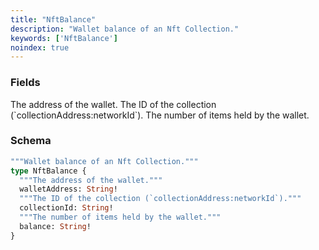 ```yaml
---
title: "NftBalance"
description: "Wallet balance of an Nft Collection."
keywords: ['NftBalance']
noindex: true
---
```


### Fields

<ResponseField name="walletAddress" type="String!" required>
  The address of the wallet.
</ResponseField>

<ResponseField name="collectionId" type="String!" required>
  The ID of the collection (`collectionAddress:networkId`).
</ResponseField>

<ResponseField name="balance" type="String!" required>
  The number of items held by the wallet.
</ResponseField>

### Schema


```graphql 
"""Wallet balance of an Nft Collection."""
type NftBalance {
  """The address of the wallet."""
  walletAddress: String!
  """The ID of the collection (`collectionAddress:networkId`)."""
  collectionId: String!
  """The number of items held by the wallet."""
  balance: String!
}
```
